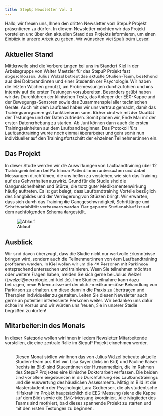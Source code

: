 ```yaml
---
title: StepUp Newsletter Vol. 3
---
```



Hallo, wir freuen uns, Ihnen den dritten Newsletter vom StepuP Projekt präsentieren zu dürfen. In diesem Newsletter möchten wir das Projekt vorstellen und über den aktuellen Stand des Projekts informieren, um einen Einblick in unsere Arbeit zu geben. Wir wünschen viel Spaß beim Lesen!

## Aktueller Stand
Mittlerweile sind die Vorbereitungen bei uns im Standort Kiel in der Arbeitsgruppe von Walter Maetzler für das StepuP Projekt fast abgeschlossen. Julius Welzel betreut das aktuelle Studien-Team, bestehend aus drei Doktorandinnen und einer Studentin der Psychologie. Wir haben die letzten Wochen genutzt, um Probemessungen durchzuführen und uns intensiv auf die ersten Testungen vorzubereiten. Besonders geübt haben wir das Durchführen der klinischen Tests, das Anlegen der EEG-Kappe und der Bewegungs-Sensoren sowie das Zusammenspiel aller technischen Geräte. Auch mit dem Laufband haben wir uns vertraut gemacht, damit das Trainingsprogramm gut funktionieren kann. Bisher sind wir mit der Qualität der Testungen und der Daten zufrieden. Somit planen wir, Ende Mai mit der ersten Datenerhebung zu starten. Ab Juni können dann auch die ersten Trainingseinheiten auf dem Laufband beginnen. Das Protokoll fürs Laufbandtraining wurde noch einmal überarbeitet und geht somit nun individueller auf den Trainingsfortschritt der einzelnen Teilnehmer:innen ein.

## Das Projekt
In dieser Studie werden wir die Auswirkungen von Laufbandtraining über 12 Trainingseinheiten bei Parkinson Patient:innen untersuchen und dabei Messungen durchführen, die uns helfen zu verstehen, wie sich das Training auf das Gehverhalten auswirkt. Grund für die Studie sind die Gangunsicherheiten und Stürze, die trotz guter Medikamentenwirkung häufig auftreten. Es ist gut belegt, dass Laufbandtraining Vorteile bezüglich des Gangbildes und der Verringerung von Stürzen bringt. Wir erwarten, dass sich durch das Training die Ganggeschwindigkeit, Schrittlänge und Schrittvariabilität verbessern werden. Der geplante Studienablauf ist auf dem nachfolgenden Schema dargestellt.

![Ablauf](pics/ablauf_2.png)

## Ausblick
Wir sind davon überzeugt, dass die Studie nicht nur wertvolle Erkenntnisse bringen wird, sondern auch die Teilnehmer:innen von dem Laufbandtraining profitieren werden. In Kiel wollen wir um die 40 Personen mit Parkinson entsprechend untersuchen und trainieren. Wenn Sie teilnehmen möchten oder weitere Fragen haben, melden Sie sich gerne bei Julius Welzel (j.welzel@neurologie.uni-kiel.de). Ihre Studienteilnahme kann dazu beitragen, neue Erkenntnisse bei der nicht-medikamentöse Behandlung von Parkinson zu erhalten, um diese dann in die Praxis zu übertragen und Therapien individueller zu gestalten. Leiten Sie diesen Newsletter auch gerne an potentiell interessierte Personen weiter. Wir bedanken uns dafür schon im Voraus und wir würden uns freuen, Sie in unserer Studie begrüßen zu dürfen!

## Mitarbeiter:in des Monats
In dieser Kategorie wollen wir Ihnen in jedem Newsletter Mitarbeitende vorstellen, die eine zentrale Rolle im StepuP Projekt einnehmen werden. 

::: columns
:::: column
![Team](pics/team.jpg){fig-align="center" width="70%"}
:::

:::: column
Diesen Monat stellen wir Ihnen das von Julius Welzel betreute aktuelle Studien-Team aus Kiel vor. Lisa Bayer (links im Bild) und Pauline Kaiser (rechts im Bild) sind Studentinnen der Humanmedizin, die im Rahmen des StepuP Projektes eine klinische Doktorarbeit verfassen. Die beiden sind vor allem eingebunden in die Durchführung des Laufbandtrainings und die Auswertung des häuslichen Assessments. Mittig im Bild ist die Masterstudentin der Psychologie Lara Godbersen, die als studentische Hilfskraft im Projekt hauptsächlich die EEG-Messung (siehe die Kappe auf dem Bild) sowie die EMG-Messung koordiniert. Alle Mitglieder des Teams sind motiviert, bald dieses spannende Projekt zu starten und mit den ersten Testungen zu beginnen.
:::
:::